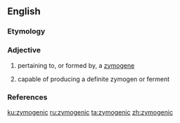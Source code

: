 ==English==

===Etymology===
{{confix|zymo|genic|lang=en}}

===Adjective===
{{en-adj|-}}

# {{lb|en|biology}} pertaining to, or formed by, a [[zymogene]]
# {{lb|en|biology}} capable of producing a definite zymogen or ferment

===References===
{{Webster 1913}}

[[ku:zymogenic]]
[[ru:zymogenic]]
[[ta:zymogenic]]
[[zh:zymogenic]]